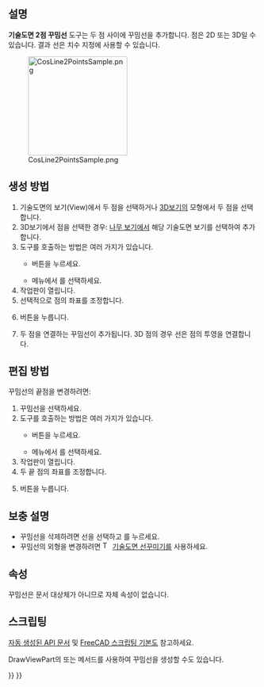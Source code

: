 <languages/>

{{Docnav
|[[TechDraw_2PointCenterLine/ko|2점간 중심선]]
|[[TechDraw_CosmeticCircle/ko|꾸밈원]]
|[[TechDraw_Workbench/ko|기술도면 작업대]]
|IconL=TechDraw_2PointCenterLine.svg
|IconR=TechDraw_CosmeticCircle.svg
|IconC=Workbench_TechDraw.svg
}}

{{GuiCommand
|Name=기술도면 2점 꾸밈선
|MenuLocation=기술도면→ 선 추가 → 두 점을 지나는 꾸밈선 추가
|Workbenches=[[TechDraw_Workbench/ko|기술도면 작업대]]
|Version=0.19
|SeeAlso=[[TechDraw_FaceCenterLine/ko|기술도면 면중심선]], [[TechDraw_2LineCenterLine/ko|기술도면 2선간 중심선]], [[TechDraw_2PointCenterLine/ko|기술도면 2점간 중심선]]
}}

<span id="Description"></span>
==설명==

'''기술도면 2점 꾸밈선''' 도구는 두 점 사이에 꾸밈선을 추가합니다. 점은 2D 또는 3D일 수 있습니다. 결과 선은 치수 지정에 사용할 수 있습니다.

[[Image:CosLine2PointsSample.png|200px]]

{{Caption|두 점 사이의 꾸밈선}}

<span id="Usage_create"></span>
== 생성 방법 ==

# 기술도면의 보기(View)에서 두 점을 선택하거나 [[3D_view/ko|3D보기]]의 모형에서 두 점을 선택합니다.
# 3D보기에서 점을 선택한 경우: [[Tree_view/ko|나무 보기]]에서 해당 기술도면 보기를 선택하여  추가합니다.
# 도구를 호출하는 방법은 여러 가지가 있습니다.
#* {{Button|[[Image:TechDraw_2PointCosmeticLine.svg|16px]] 두 점을 지나는 꾸밈선 추가}} 버튼을 누르세요.
#* 메뉴에서 {{MenuCommand|기술도면→ 선 추가 → [[Image:TechDraw_2PointCosmeticLine.svg|16px]] 두 점을 지나는 꾸밈선 추가}}를 선택하세요.
# 작업판이 열립니다. 
# 선택적으로 점의 좌표를 조정합니다. 
# {{Button|확인}} 버튼을 누릅니다.
# 두 점을 연결하는 꾸밈선이 추가됩니다. 3D 점의 경우 선은 점의 투영을 연결합니다.

<span id="Usage_edit"></span>
== 편집 방법 ==

꾸밈선의 끝점을 변경하려면:

# 꾸밈선을 선택하세요.
# 도구를 호출하는 방법은 여러 가지가 있습니다.
#* {{Button|[[Image:TechDraw_2PointCosmeticLine.svg|16px]] 두 점을 지나는 꾸밈선 추가}} 버튼을 누르세요.
#* 메뉴에서 {{MenuCommand|기술도면→ 선 추가 → [[Image:TechDraw_2PointCosmeticLine.svg|16px]] 두 점을 지나는 꾸밈선 추가}}를 선택하세요.
# 작업판이 열립니다. 
# 두 끝 점의 좌표를 조정합니다. 
# {{Button|확인}} 버튼을 누릅니다.

<span id="Notes"></span>
== 보충 설명 ==

* 꾸밈선을 삭제하려면 선을 선택하고 {{KEY|삭제}}를 누르세요. {{version/ko|1.0}}
* 꾸밈선의 외형을 변경하려면 [[Image:TechDraw_DecorateLine.svg|16px]] [[TechDraw_DecorateLine/ko|기술도면 선꾸미기]]를 사용하세요.

<span id="Properties"></span>
==속성==

꾸밈선은 문서 대상체가 아니므로 자체 속성이 없습니다.

<span id="Scripting"></span>
==스크립팅==

[https://freecad.github.io/SourceDoc/ 자동 생성된 API 문서] 및 [[FreeCAD_Scripting_Basics/ko|FreeCAD 스크립팅 기본]]도 참고하세요.

DrawViewPart의 {{Incode|makeCosmeticLine(v1, v2)}} 또는 {{Incode|makeCosmeticLine3d(v1, v2)}} 메서드를 사용하여 꾸밈선을 생성할 수도 있습니다.


{{Docnav
|[[TechDraw_2PointCenterLine/ko|2점간 중심선]]
|[[TechDraw_CosmeticCircle/ko|꾸밈원]]
|[[TechDraw_Workbench/ko|기술도면 작업대]]
|IconL=TechDraw_2PointCenterLine.svg
|IconR=TechDraw_CosmeticCircle.svg
|IconC=Workbench_TechDraw.svg
}}

{{TechDraw Tools navi{{#translation:}}}}
{{Userdocnavi{{#translation:}}}}
